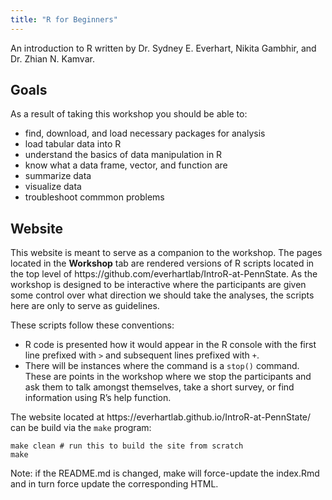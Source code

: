 ```yaml
---
title: "R for Beginners"
---
```



An introduction to R written by Dr. Sydney E. Everhart, Nikita Gambhir, and Dr. Zhian N. Kamvar.

## Goals

As a result of taking this workshop you should be able to:

 - find, download, and load necessary packages for analysis
 - load tabular data into R
 - understand the basics of data manipulation in R
 - know what a data frame, vector, and function are
 - summarize data
 - visualize data
 - troubleshoot commmon problems

## Website

This website is meant to serve as a companion to the workshop. The pages located
in the **Workshop** tab are rendered versions of R scripts located in the top 
level of https://github.com/everhartlab/IntroR-at-PennState. As the workshop is designed to
be interactive where the participants are given some control over what direction
we should take the analyses, the scripts here are only to serve as guidelines.

These scripts follow these conventions:

 - R code is presented how it would appear in the R console with the first line
   prefixed with `>` and subsequent lines prefixed with `+`. 
 - There will be instances where the command is a `stop()` command. These are
   points in the workshop where we stop the participants and ask them to talk 
   amongst themselves, take a short survey, or find information using R's help
   function.



The website located at https://everhartlab.github.io/IntroR-at-PennState/ can be build via 
the `make` program:

```make
make clean # run this to build the site from scratch
make
```

Note: if the README.md is changed, make will force-update the index.Rmd and in
turn force update the corresponding HTML.
